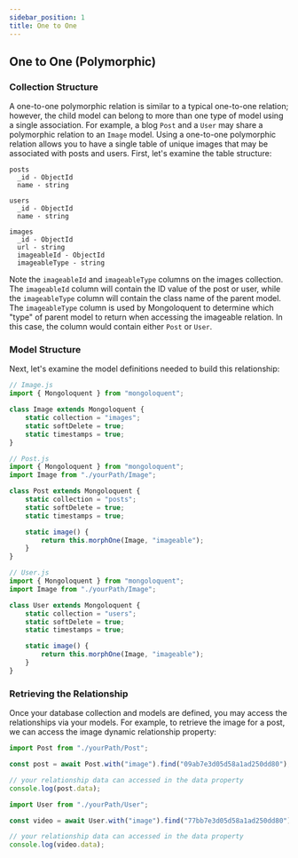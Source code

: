 ```yaml
---
sidebar_position: 1
title: One to One
---
```


## One to One (Polymorphic)

### Collection Structure

A one-to-one polymorphic relation is similar to a typical one-to-one relation; however, the child model can belong to more than one type of model using a single association. For example, a blog `Post` and a `User` may share a polymorphic relation to an `Image` model. Using a one-to-one polymorphic relation allows you to have a single table of unique images that may be associated with posts and users. First, let's examine the table structure:

```
posts
  _id - ObjectId
  name - string

users
  _id - ObjectId
  name - string

images
  _id - ObjectId
  url - string
  imageableId - ObjectId
  imageableType - string
```

Note the `imageableId` and `imageableType` columns on the images collection. The `imageableId` column will contain the ID value of the post or user, while the `imageableType` column will contain the class name of the parent model. The `imageableType` column is used by Mongoloquent to determine which "type" of parent model to return when accessing the imageable relation. In this case, the column would contain either `Post` or `User`.

### Model Structure

Next, let's examine the model definitions needed to build this relationship:

```javascript
// Image.js
import { Mongoloquent } from "mongoloquent";

class Image extends Mongoloquent {
	static collection = "images";
	static softDelete = true;
	static timestamps = true;
}
```

```javascript
// Post.js
import { Mongoloquent } from "mongoloquent";
import Image from "./yourPath/Image";

class Post extends Mongoloquent {
	static collection = "posts";
	static softDelete = true;
	static timestamps = true;

	static image() {
		return this.morphOne(Image, "imageable");
	}
}
```

```javascript
// User.js
import { Mongoloquent } from "mongoloquent";
import Image from "./yourPath/Image";

class User extends Mongoloquent {
	static collection = "users";
	static softDelete = true;
	static timestamps = true;

	static image() {
		return this.morphOne(Image, "imageable");
	}
}
```

### Retrieving the Relationship

Once your database collection and models are defined, you may access the relationships via your models. For example, to retrieve the image for a post, we can access the image dynamic relationship property:

```javascript
import Post from "./yourPath/Post";

const post = await Post.with("image").find("09ab7e3d05d58a1ad250dd80");

// your relationship data can accessed in the data property
console.log(post.data);
```

```javascript
import User from "./yourPath/User";

const video = await User.with("image").find("77bb7e3d05d58a1ad250dd80");

// your relationship data can accessed in the data property
console.log(video.data);
```

